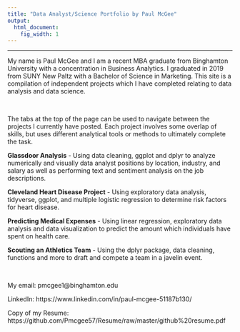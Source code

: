 ```yaml
---
title: "Data Analyst/Science Portfolio by Paul McGee"
output:
  html_document:
    fig_width: 1
---
```


----

My name is Paul McGee and I am a recent MBA graduate from Binghamton University with a concentration in Business Analytics. I graduated in 2019 from SUNY New Paltz with a Bachelor of Science in Marketing. This site is a compilation of independent projects which I have completed relating to data analysis and data science.

&nbsp;  

The tabs at the top of the page can be used to navigate between the projects I currently have posted. Each project involves some overlap of skills, but uses different analytical tools or methods to ultimately complete the task.


**Glassdoor Analysis** -  Using data cleaning, ggplot and dplyr to analyze numerically and visually data analyst positions by location, industry, and salary as well as performing text and sentiment analysis on the job descriptions.

**Cleveland Heart Disease Project** - Using exploratory data analysis, tidyverse, ggplot, and multiple logistic regression to determine risk factors for heart disease.

**Predicting Medical Expenses** - Using linear regression, exploratory data analysis and data visualization to predict the amount which individuals have spent on health care.

**Scouting an Athletics Team** - Using the dplyr package, data cleaning, functions and more to draft and compete a team in a javelin event.

&nbsp;  

My email: pmcgee1@binghamton.edu

LinkedIn: https://www.linkedin.com/in/paul-mcgee-51187b130/

Copy of my Resume: https://github.com/Pmcgee57/Resume/raw/master/github%20resume.pdf 
